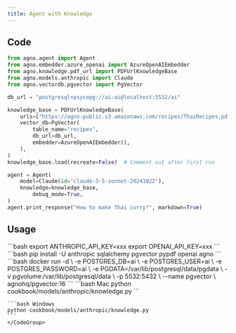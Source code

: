 ```yaml
---
title: Agent with Knowledge
---
```


## Code

```python cookbook/models/anthropic/knowledge.py
from agno.agent import Agent
from agno.embedder.azure_openai import AzureOpenAIEmbedder
from agno.knowledge.pdf_url import PDFUrlKnowledgeBase
from agno.models.anthropic import Claude
from agno.vectordb.pgvector import PgVector

db_url = "postgresql+psycopg://ai:ai@localhost:5532/ai"

knowledge_base = PDFUrlKnowledgeBase(
    urls=["https://agno-public.s3.amazonaws.com/recipes/ThaiRecipes.pdf"],
    vector_db=PgVector(
        table_name="recipes",
        db_url=db_url,
        embedder=AzureOpenAIEmbedder(),
    ),
)
knowledge_base.load(recreate=False)  # Comment out after first run

agent = Agent(
    model=Claude(id="claude-3-5-sonnet-20241022"),
    knowledge=knowledge_base,
        debug_mode=True,
)
agent.print_response("How to make Thai curry?", markdown=True)
```

## Usage

<Steps>
  <Snippet file="create-venv-step.mdx" />

  <Step title="Set your API keys">
    ```bash
    export ANTHROPIC_API_KEY=xxx
    export OPENAI_API_KEY=xxx
    ```
  </Step>

  <Step title="Install libraries">
    ```bash
    pip install -U anthropic sqlalchemy pgvector pypdf openai agno
    ```
  </Step>

  <Step title="Run PgVector">
    ```bash
    docker run -d \
      -e POSTGRES_DB=ai \
      -e POSTGRES_USER=ai \
      -e POSTGRES_PASSWORD=ai \
      -e PGDATA=/var/lib/postgresql/data/pgdata \
      -v pgvolume:/var/lib/postgresql/data \
      -p 5532:5432 \
      --name pgvector \
      agnohq/pgvector:16
    ```
  </Step>

  <Step title="Run Agent">
    <CodeGroup>
    ```bash Mac
    python cookbook/models/anthropic/knowledge.py
    ```

    ```bash Windows
    python cookbook/models/anthropic/knowledge.py
    ```
    </CodeGroup>
  </Step>
</Steps>